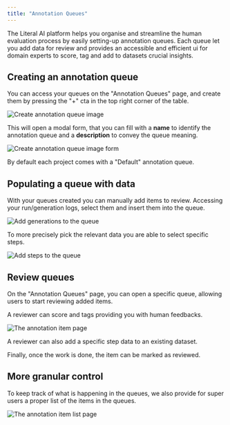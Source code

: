 ```yaml
---
title: "Annotation Queues"
---
```


The Literal AI platform helps you organise and streamline the human evaluation process by easily setting-up annotation queues.
Each queue let you add data for review and provides an accessible and efficient ui for domain experts to score, tag and add to datasets crucial insights.

## Creating an annotation queue

You can access your queues on the "Annotation Queues" page, and create them by pressing the "+" cta in the top right corner of the table.

<img src="/images/create-annotation-queue.png" alt="Create annotation queue image" />

This will open a modal form, that you can fill with a **name** to identify the annotation queue and a **description** to convey the queue meaning.

<img src="/images/create-annotation-queue-form.png" alt="Create annotation queue image form" />

<Note>By default each project comes with a "Default" annotation queue.</Note>

## Populating a queue with data

With your queues created you can manually add items to review.
Accessing your run/generation logs, select them and insert them into the queue.

<img src="/images/add-generations-queue.png" alt="Add generations to the queue" />

To more precisely pick the relevant data you are able to select specific steps.

<img src="/images/add-step-queue.png" alt="Add steps to the queue" />

## Review queues

On the "Annotation Queues" page, you can open a specific queue, allowing users to start reviewing added items.

A reviewer can score and tags providing you with human feedbacks.

<img src="/images/annotation-item-view.png" alt="The annotation item page" />

A reviewer can also add a specific step data to an existing dataset.

Finally, once the work is done, the item can be marked as reviewed.

## More granular control

To keep track of what is happening in the queues, we also provide for super users a proper list of the items in the queues.

<img src="/images/annotation-item-list.png" alt="The annotation item list page" />


